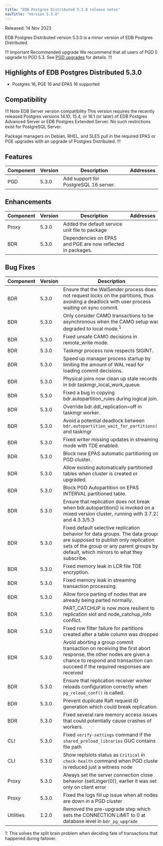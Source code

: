 ```yaml
---
title: "EDB Postgres Distributed 5.3.0 release notes"
navTitle: "Version 5.3.0"
---
```


Released: 14 Nov 2023

EDB Postgres Distributed version 5.3.0 is a minor version of EDB Postgres Distributed.

!!! Important Recommended upgrade
We recommend that all users of PGD 5 upgrade to PGD 5.3. See [PGD upgrades](../upgrades) for details.
!!!

## Highlights of EDB Postgres Distributed 5.3.0

* Postgres 16, PGE 16 and EPAS 16 supported

## Compatibility

!!! Note EDB Server version compatibility
This version requires the recently released Postgres versions 14.10, 15.4,
or 16.1 (or later) of EDB Postgres Advanced Server or EDB Postgres Extended
Server. No such restrictions exist for PostgreSQL Server.

Package managers on Debian, RHEL, and SLES pull in the required EPAS or PGE
upgrades with an upgrade of Postgres Distributed.
!!!

## Features

| Component | Version | Description  | Addresses |
|-----------|---------|-------------|-----------|
| PGD | 5.3.0 | Add support for PostgreSQL 16 server. | |

## Enhancements

| Component | Version  |Description | Addresses |
|-----------|---------|-------------|-----------|
| Proxy     | 5.3.0   | Added the default service unit file to package | |
| BDR       | 5.3.0   | Dependencies on EPAS and PGE are now reflected in packages. | |

## Bug Fixes

| Component | Version |Description  | Addresses |
|-----------|---------|-------------|-----------|
| BDR       | 5.3.0   | Ensure that the WalSender process does not request locks on the partitions, thus avoiding a deadlock with user process waiting on sync commit. | RT97952 |
| BDR       | 5.3.0   | Only consider CAMO transactions to be asynchronous when the CAMO setup was degraded to local mode.<sup>1</sup>  | RT78928 |
| BDR       | 5.3.0   | Fixed unsafe CAMO decisions in remote_write mode. ||
| BDR       | 5.3.0   | Taskmgr process now respects SIGINT. ||
| BDR       | 5.3.0   | Speed up manager process startup by limiting the amount of WAL read for loading commit decisions. ||
| BDR       | 5.3.0   | Physical joins now clean up stale records in bdr.taskmgr_local_work_queue. ||
| BDR       | 5.3.0   | Fixed a bug in copying bdr.autopartition_rules during logical join. ||
| BDR       | 5.3.0   | Override bdr.ddl_replication=off in taskmgr worker. ||
| BDR       | 5.3.0   | Avoid a potential deadlock between `bdr.autopartition_wait_for_partitions()` and taskmgr||
| BDR       | 5.3.0   | Fixed writer missing updates in streaming mode with TDE enabled. ||
| BDR       | 5.3.0   | Block new EPAS automatic partitioning on PGD cluster. ||
| BDR       | 5.3.0   | Allow existing automatically partitioned tables when cluster is created or upgraded. ||
| BDR       | 5.3.0   | Block PGD Autopartition on EPAS INTERVAL partitioned table. ||
| BDR       | 5.3.0   | Ensure that replication does not break when bdr.autopartition() is invoked on a mixed version cluster, running with 3.7.23 and 4.3.3/5.3 ||
| BDR       | 5.3.0   | Fixed default selective replication behavior for data groups. The data groups are supposed to publish only replication sets of the group or any parent groups by default, which mirrors to what they subscribe. ||
| BDR       | 5.3.0   | Fixed memory leak in LCR file TDE encryption. ||
| BDR       | 5.3.0   | Fixed memory leak in streaming transaction processing. ||
| BDR       | 5.3.0   | Allow force parting of nodes that are already being parted normally. ||
| BDR       | 5.3.0   | PART_CATCHUP is now more resilient to replication slot and node_catchup_info conflict. ||
| BDR       | 5.3.0   | Fixed row filter failure for partitions created after a table column was dropped | RT95149 |
| BDR       | 5.3.0   | Avoid aborting a group commit transaction on receiving the first abort response, the other nodes are given a chance to respond and transaction can succeed if the required responses are received ||
| BDR       | 5.3.0   | Ensure that replication receiver worker reloads configuration correctly when `pg_reload_conf()` is called. ||
| BDR       | 5.3.0   | Prevent duplicate Raft request ID generation which could break replication. ||
| BDR       | 5.3.0   | Fixed several rare memory access issues that could potentially cause crashes of workers. ||
| CLI       | 5.3.0   | Fixed `verify-settings` command if the `shared_preload_libraries` GUC contains file path ||
| CLI       | 5.3.0   | Show replslots status as `Critical` in `check-health` command when PGD cluster is reduced just a witness node | |
| Proxy     | 5.3.0   | Always set the server connection close behavior (setLinger(0)), earlier it was set only on client error | |
| Proxy     | 5.3.0   | Fixed the logs fill up issue when all nodes are down in a PGD cluster | |
| Utilities | 1.2.0   | Removed the pre-upgrade step which sets the CONNECTION LIMIT to 0 at database level in `bdr_pg_upgrade` | |


1: This solves the split brain problem when deciding fate of transactions that happened during failover.
